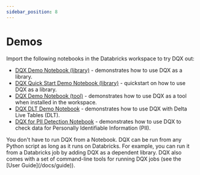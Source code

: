 ```yaml
---
sidebar_position: 8
---
```



#  Demos

Import the following notebooks in the Databricks workspace to try DQX out:
* [DQX Demo Notebook (library)](https://github.com/databrickslabs/dqx/blob/v0.5.0/demos/dqx_demo_library.py) - demonstrates how to use DQX as a library.
* [DQX Quick Start Demo Notebook (library)](https://github.com/databrickslabs/dqx/blob/v0.5.0/demos/notebooks/dqx_quick_start_demo_library.ipynb) - quickstart on how to use DQX as a library.
* [DQX Demo Notebook (tool)](https://github.com/databrickslabs/dqx/blob/v0.5.0/demos/dqx_demo_tool.py) - demonstrates how to use DQX as a tool when installed in the workspace.
* [DQX DLT Demo Notebook](https://github.com/databrickslabs/dqx/blob/v0.5.0/demos/dqx_dlt_demo.py) - demonstrates how to use DQX with Delta Live Tables (DLT).
* [DQX for PII Detection Notebook](https://github.com/databrickslabs/dqx/blob/v0.5.0/demos/dqx_demo_pii_detection.py) - demonstrates how to use DQX to check data for Personally Identifiable Information (PII).

<Admonition type="tip" title="Execution Environment">
You don't have to run DQX from a Notebook. DQX can be run from any Python script as long as it runs on Databricks.
For example, you can run it from a Databricks job by adding DQX as a dependent library.
DQX also comes with a set of command-line tools for running DQX jobs (see the [User Guide](/docs/guide)).
</Admonition>
